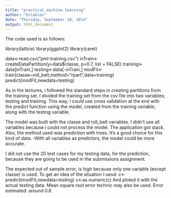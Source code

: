 ```yaml
---
title: "practical.machine.learning"
author: "Evlabios"
date: "Thursday, September 18, 2014"
output: html_document
---
```

The code used is as follows:

  library(lattice)
  library(ggplot2)
  library(caret)

  data<-read.csv("pml-training.csv")
  inTrain<-createDataPartition(y=data$classe, p=0.7, list = FALSE)
  training<-data[inTrain,]
  testing<-data[-inTrain,]
  modFit<-train(classe~roll_belt,method="rpart",data=training)
  predict(modFit,newdata=testing)


As in the lectures, i followed the standard steps in creating partitions from the training set. I divided the training set from the csv file into two variables; testing and training.
This way, I could use cross validation at the end with the predict function using the model, created from the training variable, along with the testing variable.

The model was built with the classe and roll_belt variables.
I didn't use all variables because i could not process the model. The application got stack.
Also, the method used was prediction with trees. It's a good choice for this kind of data.
-With all variables as predictors, the model could be more accurate.

I did not use the 20 test cases for my testing data, for the prediction, because they are going to be used in the submissions assignment.

The expected out of sample error, is high because only one variable (except classe) is used. To get an idea of the situation I uesd:
c<-predict(modFit,newdata=testing)
c<-as.numeric(c)
And ploted it with the actual testing data.
Mean square root error technic may also be used.
Error estimated: around 0.8
